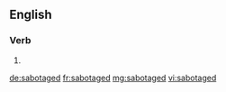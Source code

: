 ==English==

===Verb===
{{head|en|verb form}}

# {{en-past of|sabotage}}

[[de:sabotaged]]
[[fr:sabotaged]]
[[mg:sabotaged]]
[[vi:sabotaged]]